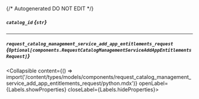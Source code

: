 {/* Autogenerated DO NOT EDIT  */}

##### `catalog_id` *{`str`}*

---
##### `request_catalog_management_service_add_app_entitlements_request` *{`Optional[components.RequestCatalogManagementServiceAddAppEntitlementsRequest]`}*
<Collapsible content={() => import('/content/types/models/components/request_catalog_management_service_add_app_entitlements_request/python.mdx')} openLabel={Labels.showProperties} closeLabel={Labels.hideProperties}>
</Collapsible>


